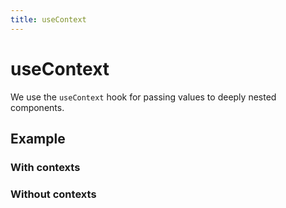 ```yaml
---
title: useContext
---
```



# useContext

We use the `useContext` hook for passing values to deeply nested components.

## Example

### With contexts

<Example code={useContext} />

### Without contexts

<Example code={deeplyNestedProps} />
